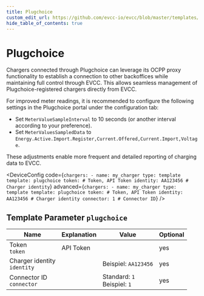 ```yaml
---
title: Plugchoice
custom_edit_url: https://github.com/evcc-io/evcc/blob/master/templates/definition/charger/plugchoice.yaml
hide_table_of_contents: true
---
```



# Plugchoice

<div className="device-detail-container">
  <div className="device-detail-content">
    <DeviceFeatures features="sponsorship" />

Chargers connected through Plugchoice can leverage its OCPP proxy functionality to establish a connection to other backoffices while maintaining full control through EVCC. This allows seamless management of Plugchoice-registered chargers directly from EVCC.

For improved meter readings, it is recommended to configure the following settings in the Plugchoice portal under the configuration tab:

- Set `MeterValueSampleInterval` to 10 seconds (or another interval according to your preference).
- Set `MeterValuesSampledData` to `Energy.Active.Import.Register,Current.Offered,Current.Import,Voltage`.

These adjustments enable more frequent and detailed reporting of charging data to EVCC.


<DeviceConfig code={`chargers:
    - name: my_charger
      type: template
      template: plugchoice
      token: # Token, API Token
      identity: AA123456 # Charger identity`} advanced={`chargers:
    - name: my_charger
      type: template
      template: plugchoice
      token: # Token, API Token
      identity: AA123456 # Charger identity
      connector: 1 # Connector ID`} />
  </div>
  <div className="device-detail-icon">
    <evcc-icon
      type="charger"
      name="plugchoice"
      size="400px"
      alt="Plugchoice"
      className="device-detail-icon-img"
    ></evcc-icon>
  </div>
</div>

## Template Parameter `plugchoice`

| Name | Explanation | Value | Optional |
|-----------|-------------|-------|----------|
| Token<br/>`token` | API Token |  | yes |
| Charger identity<br/>`identity` |  | Beispiel: `AA123456` | yes |
| Connector ID<br/>`connector` |  | Standard: `1`<br/>Beispiel: `1` | yes |

<SponsorshipRequired />

